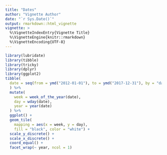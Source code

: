 ```yaml
---
title: "Dates"
author: "Vignette Author"
date: "`r Sys.Date()`"
output: rmarkdown::html_vignette
vignette: >
  %\VignetteIndexEntry{Vignette Title}
  %\VignetteEngine{knitr::rmarkdown}
  %\VignetteEncoding{UTF-8}
---
```


```r
library(lubridate)
library(tibble)
library(tricky)
library(dplyr)
library(ggplot2)
tibble(
  date = seq(from = ymd("2012-01-01"), to = ymd("2017-12-31"), by = "day")
  ) %>%
  mutate(
    week = week_of_the_year(date), 
    day = wday(date), 
    year = year(date)
  ) %>% 
  ggplot() + 
  geom_tile(
    mapping = aes(x = week, y = day), 
    fill = "black", color = "white") + 
  scale_y_discrete() + 
  scale_x_discrete() + 
  coord_equal() + 
  facet_wrap(~ year, ncol = 1)
```

